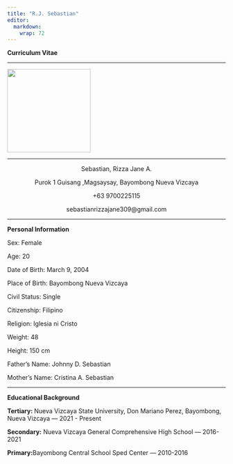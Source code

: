 ```yaml
---
title: "R.J. Sebastian"
editor: 
  markdown: 
    wrap: 72
---
```


<p>

<b>Curriculum Vitae</b>

<hr>

![](img/RJ.jpg){fig-align="center" width="2in"}

</center>

<hr>

<center>

<p>Sebastian, Rizza Jane A.</p>

<p>Purok 1 Guisang ,Magsaysay, Bayombong Nueva Vizcaya</p>

<p>+63 9700225115</p>

<p>sebastianrizzajane309@gmail.com</p>

</center>

<hr>

<p><b> Personal Information</b></p>

<p>Sex: Female</p>

<p>Age: 20</p>

<p>Date of Birth: March 9, 2004</p>

<p>Place of Birth: Bayombong Nueva Vizcaya</p>

<p>Civil Status: Single</p>

<p>Citizenship: Filipino</p>

<p>Religion: Iglesia ni Cristo</p>

<p>Weight: 48</p>

<p>Height: 150 cm</p>

<p>Father's Name: Johnny D. Sebastian</p>

<p>Mother's Name: Cristina A. Sebastian</p>

<hr>

<p><b>Educational Background</b></p>

<p><b>Tertiary: </b>Nueva Vizcaya State University, Don Mariano Perez, Bayombong, Nueva Vizcaya --- 2021 - Present</p>

<p><b>Secondary:</b> Nueva Vizcaya General Comprehensive High School --- 2016-2021</p>

<p><b>Primary:</b>Bayombong Central School Sped Center --- 2010-2016</p>
